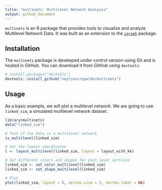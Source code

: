 ```yaml
---
title: "multinets: Multilevel Network Analysis"
output: github_document
---
```


<!-- README.md is generated from README.Rmd. Please edit that file -->

`multinets` is an R package that provides tools to visualize and analyze Multilevel Network Data. It was built as an extension to the [`igraph`](http://igraph.org/r/) package.

## Installation

The `multinets` package is developed under control version using Git 
and is hosted in GitHub. You can download it from GitHub using `devtools`:
```r
# install.packages("devtools")
devtools::install_github("neylsoncrepalde/multinets")
```


## Usage

As a basic example, we will plot a multilevel network. We are going to use `linked_sim`, a simulated multilevel network dataset.

```r
library(multinets)
data("linked_sim")

# Test if the data is a multilevel network
is_multilevel(linked_sim)

# Set the layout coordinates
l <- layout_multilevel(linked_sim, layout = layout_with_kk)

# Set different colors and shapes for each level vertices
linked_sim <- set_color_multilevel(linked_sim)
linked_sim <- set_shape_multilevel(linked_sim)

# Plot
plot(linked_sim, layout = l, vertex.size = 5, vertex.label = NA)
```
